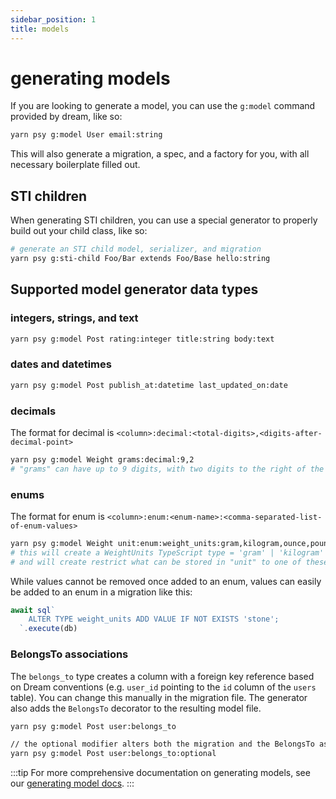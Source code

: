```yaml
---
sidebar_position: 1
title: models
---
```


# generating models

If you are looking to generate a model, you can use the `g:model` command provided by dream, like so:

```bash
yarn psy g:model User email:string
```

This will also generate a migration, a spec, and a factory for you, with all necessary boilerplate filled out.

## STI children

When generating STI children, you can use a special generator to properly build out your child class, like so:

```sh
# generate an STI child model, serializer, and migration
yarn psy g:sti-child Foo/Bar extends Foo/Base hello:string
```

## Supported model generator data types

### integers, strings, and text

```bash
yarn psy g:model Post rating:integer title:string body:text
```

### dates and datetimes

```bash
yarn psy g:model Post publish_at:datetime last_updated_on:date
```

### decimals

The format for decimal is `<column>:decimal:<total-digits>,<digits-after-decimal-point>`

```bash
yarn psy g:model Weight grams:decimal:9,2
# "grams" can have up to 9 digits, with two digits to the right of the decimal point, e.g. 1234567.89
```

### enums

The format for enum is `<column>:enum:<enum-name>:<comma-separated-list-of-enum-values>`

```bash
yarn psy g:model Weight unit:enum:weight_units:gram,kilogram,ounce,pound
# this will create a WeightUnits TypeScript type = 'gram' | 'kilogram' | 'ounce' | 'pound'
# and will create restrict what can be stored in "unit" to one of these values
```

While values cannot be removed once added to an enum, values can easily be added to an enum in a
migration like this:

```ts
await sql`
    ALTER TYPE weight_units ADD VALUE IF NOT EXISTS 'stone';
  `.execute(db)
```

### BelongsTo associations

The `belongs_to` type creates a column with a foreign key reference based on Dream conventions (e.g.
`user_id` pointing to the `id` column of the `users` table). You can change this manually in the migration
file. The generator also adds the `BelongsTo` decorator to the resulting model file.

```bash
yarn psy g:model Post user:belongs_to

// the optional modifier alters both the migration and the BelongsTo association in the model
yarn psy g:model Post user:belongs_to:optional
```

:::tip
For more comprehensive documentation on generating models, see our [generating model docs](/docs/models/generating).
:::
